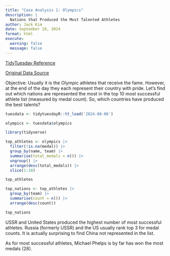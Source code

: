 ```yaml
---
title: "Case Analysis 1: Olympics"
description: |
  Nations that Produced the Most Talented Athletes
author: Jack Kim
date: September 18, 2024
format: html
execute:
  warning: false
  message: false
---
```


[TidyTuesday Reference](https://github.com/rfordatascience/tidytuesday/tree/master/data/2024/2024-08-06)

[Original Data Source](https://www.kaggle.com/datasets/heesoo37/120-years-of-olympic-history-athletes-and-results/)

Objective: Usually it is the Olympic athletes that receive the fame. However, at the end of the day they each represent their country with pride. Let's find out which nations are represented the most in the top 10 most successful athlete list (measured by medal count). So, which countries have produced the best talents?

```r
tuesdata <- tidytuesdayR::tt_load('2024-08-06')

olympics <- tuesdata$olympics
```

```r
library(tidyverse)

top_athletes <- olympics |>
  filter(!is.na(medal)) |>
  group_by(name, team) |>
  summarise(total_medals = n()) |>
  ungroup() |>
  arrange(desc(total_medals)) |>
  slice(1:10)

top_athletes

top_nations <- top_athletes |>
  group_by(team) |>
  summarise(count = n()) |>
  arrange(desc(count))

top_nations
```
USSR and United States produced the highest number of most successful athletes. Russia (formerly USSR) and the US usually rank top 3 for medal counts. It is actually surprising to find China not represented in the list.

As for most successful athletes, Michael Phelps is by far has won the most medals (28).
